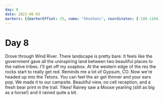 ```yaml
---
day: 8
date: 2023-06-03
markers: [{markerOffset: 25, name: "Shoshoni", coordinates: [-108.1104, 43.2358]},{markerOffset: -15, name: "Dubois", coordinates: [-109.6304, 43.5336]}]
---
```

# Day 8

Drove through Wind River. There landscape is pretty bare. It feels like the government gave all the uninspiring land between two beautiful places to the native tribes. I'll get off my soapbox. At the western edge of the res the rocks start to really get red. Reminds me a lot of Gypsum, CO. Now we're headed up into the Tetons. You can feel the air get thinner and your ears pop. We made it to our campsite. Beautiful view, no cell reception, and a fresh bear print in the trail. Yikes! Rainey saw a Moose yearling (still as big as a horse!) and it rained quite a bit.
